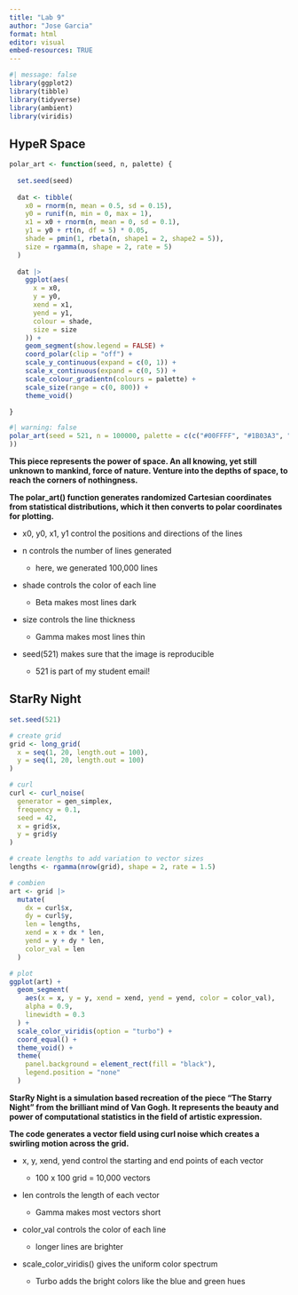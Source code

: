 ```yaml
---
title: "Lab 9"
author: "Jose Garcia"
format: html
editor: visual
embed-resources: TRUE
---
```


```r
#| message: false
library(ggplot2)
library(tibble)
library(tidyverse)
library(ambient)
library(viridis)
```

## HypeR Space

```r
polar_art <- function(seed, n, palette) {
  
  set.seed(seed)
  
  dat <- tibble(
    x0 = rnorm(n, mean = 0.5, sd = 0.15),
    y0 = runif(n, min = 0, max = 1),
    x1 = x0 + rnorm(n, mean = 0, sd = 0.1),
    y1 = y0 + rt(n, df = 5) * 0.05,
    shade = pmin(1, rbeta(n, shape1 = 2, shape2 = 5)),
    size = rgamma(n, shape = 2, rate = 5)
  )
  
  dat |> 
    ggplot(aes(
      x = x0,
      y = y0,
      xend = x1,
      yend = y1,
      colour = shade,
      size = size
    )) +
    geom_segment(show.legend = FALSE) +
    coord_polar(clip = "off") +
    scale_y_continuous(expand = c(0, 1)) +
    scale_x_continuous(expand = c(0, 5)) + 
    scale_colour_gradientn(colours = palette) + 
    scale_size(range = c(0, 800)) + 
    theme_void()

}
```

```r
#| warning: false
polar_art(seed = 521, n = 100000, palette = c(c("#00FFFF", "#1B03A3", "#9F00FF", "#FF00FF")
))
```

<div>

**This piece represents the power of space. An all knowing, yet still unknown to mankind, force of nature. Venture into the depths of space, to reach the corners of nothingness.**

</div>

<div>

**The polar_art() function generates randomized Cartesian coordinates from statistical distributions, which it then converts to polar coordinates for plotting.**

-   x0, y0, x1, y1 control the positions and directions of the lines

-   n controls the number of lines generated

    -   here, we generated 100,000 lines

<!-- -->

-   shade controls the color of each line

    -   Beta makes most lines dark

-   size controls the line thickness

    -   Gamma makes most lines thin

-   seed(521) makes sure that the image is reproducible

    -   521 is part of my student email!

</div>

## StarRy Night

```r
set.seed(521)

# create grid
grid <- long_grid(
  x = seq(1, 20, length.out = 100),
  y = seq(1, 20, length.out = 100)
)

# curl
curl <- curl_noise(
  generator = gen_simplex,
  frequency = 0.1,
  seed = 42,
  x = grid$x,
  y = grid$y
)

# create lengths to add variation to vector sizes
lengths <- rgamma(nrow(grid), shape = 2, rate = 1.5)

# combien
art <- grid |>
  mutate(
    dx = curl$x,
    dy = curl$y,
    len = lengths,
    xend = x + dx * len,
    yend = y + dy * len,
    color_val = len
  )

# plot
ggplot(art) +
  geom_segment(
    aes(x = x, y = y, xend = xend, yend = yend, color = color_val),
    alpha = 0.9,
    linewidth = 0.3
  ) +
  scale_color_viridis(option = "turbo") +
  coord_equal() +
  theme_void() +
  theme(
    panel.background = element_rect(fill = "black"),
    legend.position = "none"
  )
```

<div>

**StarRy Night is a simulation based recreation of the piece "The Starry Night" from the brilliant mind of Van Gogh. It represents the beauty and power of computational statistics in the field of artistic expression.**

</div>

<div>

**The code generates a vector field using curl noise which creates a swirling motion across the grid.**

-   x, y, xend, yend control the starting and end points of each vector

    -   100 x 100 grid = 10,000 vectors

-   len controls the length of each vector

    -   Gamma makes most vectors short

-   color_val controls the color of each line

    -   longer lines are brighter

-   scale_color_viridis() gives the uniform color spectrum

    -   Turbo adds the bright colors like the blue and green hues

</div>

